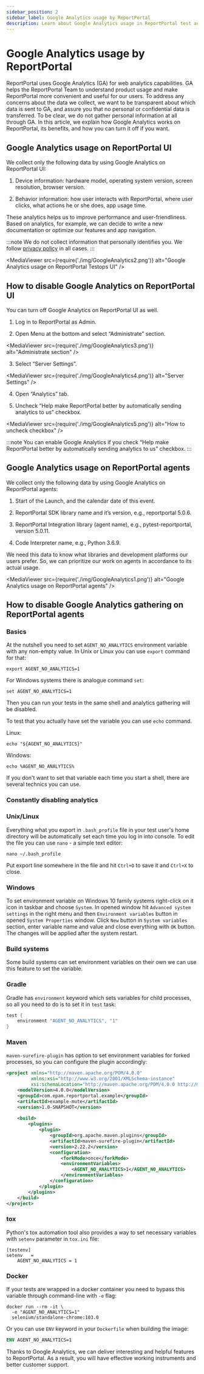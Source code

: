 ```yaml
---
sidebar_position: 2
sidebar_label: Google Analytics usage by ReportPortal
description: Learn about Google Analytics usage in ReportPortal test automation reporting tools for web analytics and user experience improvement.
---
```


# Google Analytics usage by ReportPortal

ReportPortal uses Google Analytics (GA) for web analytics capabilities. GA helps the ReportPortal Team to understand product usage and make ReportPortal more convenient and useful for our users. To address any concerns about the data we collect, we want to be transparent about which data is sent to GA, and assure you that no personal or confidential data is transferred. To be clear, we do not gather personal information at all through GA. In this article, we explain how Google Analytics works on ReportPortal, its benefits, and how you can turn it off if you want.

## Google Analytics usage on ReportPortal UI

We collect only the following data by using Google Analytics on ReportPortal UI:

1. Device information: hardware model, operating system version, screen resolution, browser version.

2. Behavior information: how user interacts with ReportPortal, where user clicks, what actions he or she does, app usage time.

These analytics helps us to improve performance and user-friendliness. Based on analytics, for example, we can decide to write a new documentation or optimize our features and app navigation.

:::note
We do not collect information that personally identifies you. We follow [privacy policy](https://privacy.epam.com/core/interaction/showpolicy?type=CommonPrivacyPolicy) in all cases.
:::

<MediaViewer src={require('./img/GoogleAnalytics2.png')} alt="Google Analytics usage on ReportPortal Testops UI" />

## How to disable Google Analytics on ReportPortal UI

You can turn off Google Analytics on ReportPortal UI as well.

1. Log in to ReportPortal as Admin.

2. Open Menu at the bottom and select “Administrate” section.

<MediaViewer src={require('./img/GoogleAnalytics3.png')} alt="Administrate section" />

3. Select “Server Settings”.

<MediaViewer src={require('./img/GoogleAnalytics4.png')} alt="Server Settings" />

4. Open “Analytics” tab.

5. Uncheck “Help make ReportPortal better by automatically sending analytics to us” checkbox.

<MediaViewer src={require('./img/GoogleAnalytics5.png')} alt="How to uncheck checkbox" />

:::note
You can enable Google Analytics if you check “Help make ReportPortal better by automatically sending analytics to us” checkbox.
:::
## Google Analytics usage on ReportPortal agents

We collect only the following data by using Google Analytics on ReportPortal agents:

1. Start of the Launch, and the calendar date of this event.

2. ReportPortal SDK library name and it’s version, e.g., reportportal 5.0.6.

3. ReportPortal Integration library (agent name), e.g., pytest-reportportal, version 5.0.11.

4. Code Interpreter name, e.g., Python 3.6.9.

We need this data to know what libraries and development platforms our users prefer. So, we can prioritize our work on agents in accordance to its actual usage.

<MediaViewer src={require('./img/GoogleAnalytics1.png')} alt="Google Analytics usage on ReportPortal agents" />

## How to disable Google Analytics gathering on ReportPortal agents

### Basics

At the nutshell you need to set `AGENT_NO_ANALYTICS` environment variable with any non-empty value. In Unix or Linux you
can use `export` command for that:
```shell
export AGENT_NO_ANALYTICS=1
```
For Windows systems there is analogue command `set`:
```shell
set AGENT_NO_ANALYTICS=1
```
Then you can run your tests in the same shell and analytics gathering will be disabled.

To test that you actually have set the variable you can use `echo` command.

Linux:
```shell
echo "${AGENT_NO_ANALYTICS}"
```
Windows:
```shell
echo %AGENT_NO_ANALYTICS%
```

If you don't want to set that variable each time you start a shell, there are several technics you can use.

### Constantly disabling analytics

### Unix/Linux

Everything what you export in `.bash_profile` file in your test user's home directory will be automatically set each
time you log in into console. To edit the file you can use `nano` - a simple text editor:
```shell
nano ~/.bash_profile
```
Put export line somewhere in the file and hit `Ctrl+O` to save it and `Ctrl+X` to close.

### Windows

To set environment variable on Windows 10 family systems right-click on it icon in taskbar and choose `System`. In
opened window hit `Advanced system settings` in the right menu and then `Environment variables` button in opened
`System Properties` window. Click `New` button in `System variables` section, enter variable name and value and close
everything with `OK` button. The changes will be applied after the system restart.

### Build systems

Some build systems can set environment variables on their own we can use this feature to set the variable.

### Gradle

Gradle has `environment` keyword which sets variables for child processes, so all you need to do is to set it in `test`
task:
```groovy
test {
    environment "AGENT_NO_ANALYTICS", "1"
}
```

### Maven

`maven-surefire-plugin` has option to set environment variables for forked processes, so you can configure the plugin
accordingly:
```xml
<project xmlns="http://maven.apache.org/POM/4.0.0"
         xmlns:xsi="http://www.w3.org/2001/XMLSchema-instance"
         xsi:schemaLocation="http://maven.apache.org/POM/4.0.0 http://maven.apache.org/xsd/maven-4.0.0.xsd">
    <modelVersion>4.0.0</modelVersion>
    <groupId>com.epam.reportportal.example</groupId>
    <artifactId>example-mute</artifactId>
    <version>1.0-SNAPSHOT</version>
    
    <build>
        <plugins>
            <plugin>
                <groupId>org.apache.maven.plugins</groupId>
                <artifactId>maven-surefire-plugin</artifactId>
                <version>2.22.2</version>
                <configuration>
                    <forkMode>once</forkMode>
                    <environmentVariables>
                        <AGENT_NO_ANALYTICS>1</AGENT_NO_ANALYTICS>
                    </environmentVariables>
                </configuration>
            </plugin>
        </plugins>
    </build>
</project>
```

### tox

Python's tox automation tool also provides a way to set necessary variables with `setenv` parameter in `tox.ini` file:
```text
[testenv]
setenv   =
    AGENT_NO_ANALYTICS = 1
```

### Docker

If your tests are wrapped in a docker container you need to bypass this variable through command-line with `-e` flag:
```shell
docker run --rm -it \
  -e "AGENT_NO_ANALYTICS=1"
  selenium/standalone-chrome:103.0
```
Or you can use `ENV` keyword in your `Dockerfile` when building the image:
```dockerfile
ENV AGENT_NO_ANALYTICS=1
``` 
Thanks to Google Analytics, we can deliver interesting and helpful features to ReportPortal. As a result, you will have effective working instruments and better customer support.
